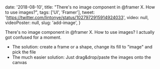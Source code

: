 
  date: '2018-08-10',
  title: "There's no image component in @framer X. How to use images?",
  tags: ['UI', 'Framer'],
  tweet: 'https://twitter.com/lintonye/status/1027972915914924033',
  video: null,
  videoPoster: null,
  slug: 'add-image',
}


There's no image component in @framer X. How to use images? I actually got confused for a moment.

- The solution: create a frame or a shape, change its fill to "image" and pick the file
- The much easier solution: Just drag&drop/paste the images onto the canvas
